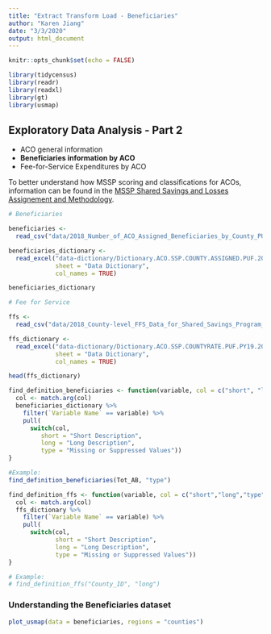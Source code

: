 ```yaml
---
title: "Extract Transform Load - Beneficiaries"
author: "Karen Jiang"
date: "3/3/2020"
output: html_document
---
```


```r
knitr::opts_chunk$set(echo = FALSE)

library(tidycensus)
library(readr)
library(readxl)
library(gt)
library(usmap)
```

## Exploratory Data Analysis - Part 2

* ACO general information
* **Beneficiaries information by ACO**
* Fee-for-Service Expenditures by ACO

To better understand how MSSP scoring and classifications for ACOs, information can be found in the  [MSSP Shared Savings and Losses Assignement and Methodology ]("https://www.cms.gov/Medicare/Medicare-Fee-for-Service-Payment/sharedsavingsprogram/Downloads/Shared-Savings-Losses-Assignment-Spec-V7.pdf").

```r

# Beneficiaries

beneficiaries <- 
  read_csv("data/2018_Number_of_ACO_Assigned_Beneficiaries_by_County_PUF.csv")

beneficiaries_dictionary <-
  read_excel("data-dictionary/Dictionary.ACO.SSP.COUNTY.ASSIGNED.PUF.2018.xlsx",
             sheet = "Data Dictionary",
             col_names = TRUE)

beneficiaries_dictionary

# Fee for Service

ffs <- 
  read_csv("data/2018_County-level_FFS_Data_for_Shared_Savings_Program_Benchmark_PUF.csv")

ffs_dictionary <-
  read_excel("data-dictionary/Dictionary.ACO.SSP.COUNTYRATE.PUF.PY19.2018.xlsx",
             sheet = "Data Dictionary",
             col_names = TRUE)

head(ffs_dictionary)
```

```r

find_definition_beneficiaries <- function(variable, col = c("short", "long", "type")) {
  col <- match.arg(col)
  beneficiaries_dictionary %>%
    filter(`Variable Name` == variable) %>%
    pull(
      switch(col,
         short = "Short Description",
         long = "Long Description",
         type = "Missing or Suppressed Values"))
}

#Example: 
find_definition_beneficiaries(Tot_AB, "type")

find_definition_ffs <- function(variable, col = c("short","long","type")) {
  col <- match.arg(col)
  ffs_dictionary %>%
    filter(`Variable Name` == variable) %>%
    pull(
      switch(col,
             short = "Short Description",
             long = "Long Description",
             type = "Missing or Suppressed Values"))
}

# Example: 
# find_definition_ffs("County_ID", "long")
```


### Understanding the Beneficiaries dataset

```r


plot_usmap(data = beneficiaries, regions = "counties")
```

